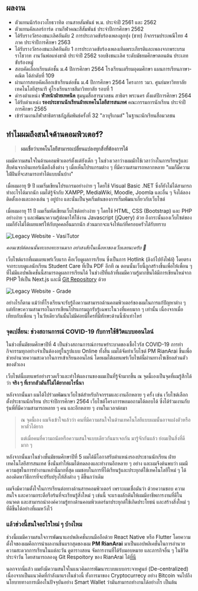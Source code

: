 
## ผลงาน

- ตัวแทนนักร้องวงโยธวาทิต งานสายสัมพันธ์ พ.ม. ประจำปี 2561 และ 2562
- ตัวแทนคัลเลอร์การ์ด งานกีฬาคณะสีสัมพันธ์ ประจำปีการศึกษา 2562
- ได้รับรางวัลรองชนะเลิศอันดับ 2 การประกวดขับร้องเพลงลูกทุ่ง (ชาย) กิจกรรมประเพณีไทย 4 ภาค ประจำปีการศึกษา 2563
- ได้รับรางวัลรองชนะเลิศอันดับ 1 การประกวดขับร้องเพลงเทิดพระเกียรติและเพลงจากพระบรมราโชวาท งานวันพ่อแห่งชาติ ประจำปี 2562 รอบชิงชนะเลิศ ระดับมัธยมศึกษาตอนต้น ประเภทขับร้องหมู่
- สอบคัดเลือกเรียนต่อชั้น ม.4 ปีการศึกษา 2564 โรงเรียนเตรียมอุดมศึกษา แผนการเรียนภาษา-คณิต ได้ลำดับที่ 109
- ผ่านการสอบคัดเลือกเข้าเรียนต่อชั้น ม.4 ปีการศึกษา 2564 โครงการ วมว. ศูนย์มหาวิทยาลัยเทคโนโลยีสุรนารี คู่โรงเรียนราชสีมาวิทยาลัย รอบที่ 1
- ดำรงตำแหน่ง **หัวหน้าฝ่ายเทคนิค** ชุมนุมสื่อสารมวลชน สาธิตฯ พระนคร ตั้งแต่ปีการศึกษา 2564
- ได้รับตำแหน่ง **รองประธานนักเรียนฝ่ายเทคโนโลยีสารสนเทศ** คณะกรรมการนักเรียน ประจำปีการศึกษา 2565
- เข้าร่วมงานกีฬาสาธิตราชภัฏสัมพันธ์ครั้งที่ 32 "ลวบุรีเกมส์" ในฐานะนักเรียนสื่อมวลชน

## ทำไมผมถึงสนใจด้านคอมพิวเตอร์?

> **ผมเชื่อว่าเทคโนโลยีสามารถเปลี่ยนแปลงทุกสิ่งที่ต้องการได้**

ผมมีความสนใจในด้านคอมพิวเตอร์ตั้งแต่ยังเด็ก ๆ ในช่วงเวลาว่างผมมักใช้เวลาว่างในการเรียนรู้และสืบค้นจากอินเทอร์เน็ตถึงสิ่งต่าง ๆ เมื่อเห็นโปรแกรมต่าง ๆ ที่มีความสามารถหลากหลาย "ผมก็มีความใฝ่ฝันที่จะสามารถทำได้แบบนั้นบ้าง"

เมื่อผมอายุ 9 ปี ผมเริ่มเขียนโปรแกรมอย่างง่าย ๆ โดยใช้ Visual Basic .NET ซึ่งก็ยังไม่ได้สามารถทำอะไรได้มากนัก ผมได้รู้จักกับ XAMPP, MediaWiki, Moodle, Joomla และอื่น ๆ จึงได้ลองติดตั้งเองและลองเล่น ๆ อยู่บ้าง และนั่นเป็นจุดเริ่มต้นของการเริ่มพัฒนาเกี่ยวกับเว็บไซต์

เมื่อผมอายุ 11 ปี ผมเริ่มหัดเขียนเว็บไซต์อย่างง่าย ๆ โดยใช้ HTML, CSS (Bootstrap) และ PHP อย่างง่าย ๆ และพัฒนาความรู้ต่อมาให้ใช้งาน Javascript (jQuery) ด้วย ถึงกระนั้นเองเว็บไซต์ของผมก็ยังไม่ได้เผยแพร่ให้กับบุคคลอื่นมากนัก ส่วนมากจะแจ้งให้แก่ที่ครอบครัวได้รับทราบ

![Legacy Website - VasiTutor](/images/legacy-web-vasitutor.jpg)

_คอนเซปต์ตอนนั้นทะเยอทะยานมาก อย่าสงสัยในเนื้อหาของเว็บเลยนะครับ 🥲_

เว็บไซต์แรกที่ผมเผยแพร่เว็บแรก คือเว็บดูผลการเรียน ซึ่งเป็นการ Hotlink (ลิงก์ไปยังไฟล์) โดยตรงจากระบบดูแลนักเรียน Student Care ที่เป็น PDF อีกที ณ ตอนนั้นเว็บนี้ถูกสร้างขึ้นเพื่อให้เพื่อน ๆ ที่ไม่มีแอปพลิเคชั่นนี้สามารถดูผลการเรียนได้ ในช่วงปีที่แล้วที่ผมมีความรู้มากขึ้นได้มีการเขียนใหม่จาก PHP ให้เป็น Next.js และมี [Git Repository](https://github.com/lemasc/grade) ด้วย

![Legacy Website - Grade](/images/legacy-web-grade.png)

อย่างไรก็ตาม แม้ว่าที่โรงเรียนจะรับรู้ถึงความสามารถด้านคอมพิวเตอร์ของผมในการแก้ปัญหาต่าง ๆ แต่ทักษะความสามารถในการเขียนโปรแกรมถูกรับรู้เฉพาะในวงที่แคบมาก ๆ เท่านั้น เนื่องจากเมื่อเทียบกับเพื่อน ๆ ในวัยเดียวกันนั้นไม่มีค่อยมีใครที่มีทักษะด้านนี้ซักเท่าไหร่

### จุดเปลี่ยน: ช่วงสถานการณ์ COVID-19 กับการใช้ชีวิตแบบออนไลน์

ในช่วงชั้นมัธยมศึกษาปีที่ 4 เป็นช่วงสถานการณ์การแพร่ระบาดของเชื้อไวรัส COVID-19 การทำกิจกรรมทุกอย่างจำเป็นต้องอยู่ในรูปแบบ Online ทั้งสิ้น
ผมได้จัดทำเว็บไซต์ PM RianArai ขึ้นเพื่อช่วยอำนวยความสะดวกในการเข้าเรียนออนไลน์ โดยผมได้เผยแพร่เว็บไซต์นี้ผ่านทางโซเชียลส่วนตัวของตัวเอง

<ProjectBlock slug="pm-rianarai" />

เว็บไซต์นี้เผยแพร่อย่างรวดเร็วและทำให้ผลงานของผมเป็นที่รู้จักมากขึ้น ณ จุดนี้เองเป็นจุดที่ผมรู้สึกได้ว่า **จริง ๆ ที่เรากลัวมันก็ไม่ได้ยากอะไรนี่นา**

หลังจากนั้นมา ผมได้ไปร่วมพัฒนาเว็บไซต์สำหรับกิจกรรมและงานอีกหลาย ๆ ครั้ง เช่น เว็บไซต์เลือกตั้งประธานนักเรียน ประจำปีการศึกษา 2564 เว็บไซต์โครงการพอมอถามได้ตอบได้ ซึ่งได้ร่วมงานกับรุ่นพี่ที่มีความสามารถหลาย ๆ คน และอีกหลาย ๆ งานในเวลาต่อมา

<ProjectBlock slug="pm-online-quiz" />

> ณ จุดนี้เอง ผมจึงเข้าใจแล้วว่า คนที่มีความสนใจในด้านเทคโนโลยีแบบผมนั้นอาจแฝงตัวหรือหาตัวได้ยาก
>
> แต่เมื่อคนที่ความถนัดหรือความสนใจแบบเดียวกันมาเจอกัน มารู้จักกันแล้ว ย่อมเป็นสิ่งที่ดีมาก ๆ

หลังจากนั้นมาในช่วงชั้นมัธยมศึกษาปีที่ 5 ผมได้มีโอกาสรับตำแหน่งรองประธานนักเรียน ฝ่ายเทคโนโลยีสารสนเทศ ซึ่งนั่นทำให้ผมได้ทดลองและทำงานอีกหลาย ๆ อย่าง
และผมจึงค้นพบว่า ผมมีความสุขในการทำงานเหล่านี้มากที่สุด ผมชอบในการที่ได้เรียนรู้และประยุกต์ใช้เทคโนโลยีใหม่ ๆ ได้ลองคิดหาวิธีการที่จะปรับปรุงให้สิ่งต่าง ๆ ดีขึ้นกว่าเดิม

ผมจึงมีความตั้งใจในการเรียนต่อทางด้านสายคอมพิวเตอร์ เพราะผมเชื่อมันว่า ด้วยความชอบ ความสนใจ และความกระตือรือร้นที่จะเรียนรู้สิ่งใหม่ ๆ เช่นนี้ จะแรงผลักดันให้ผมมีอาชีพการงานที่ดีในอนาคต และสามารถนำองค์ความรู้ทางด้านคอมพิวเตอร์มาประยุกต์ใช้เกิดประโยชน์ และสร้างสิ่งใหม่ ๆ ที่ดีขึ้นได้อย่างที่ผมหวังไว้

### แล้วช่วงนี้สนใจอะไรใหม่ ๆ บ้างไหม

ช่วงนี้ผมมีความสนใจการพัฒนาแอปพลิเคชั่นบนมือถือด้วย React Native หรือ Flutter โดยความตั้งใจของผมคือการนำผลงานชิ้นแรกสุดของผม **PM RianArai** มาเป็นแอปพลิเคชั่นในการอำนวยความสะดวกการเรียนในแต่ละวัน ดูตารางสอน จัดการงานที่ได้รับมอบหมาย และภารกิจอื่น ๆ ในชีวิตประจำวัน โดยสามารถลองดู Git Respoitory ของ RianArai ได้[ที่นี](https://github.com/lemasc/rianarai)

นอกจากนี่แล้ว ผมยังมีความสนใจในแนวคิดการพัฒนาระบบแบบกระจายศูนย์ (De-centralized) เนื่องจากเป็นแนวคิดที่กำลังมาแรงในช่วงนี้ ทั้งการมาของ Cryptocurrecy อย่าง Bitcoin จนไปถึงนโยบายทางการเมืองในปัจจุบันอย่าง Smart Wallet ว่ามันสามารถทำงานได้อย่างไร เป็นต้น
